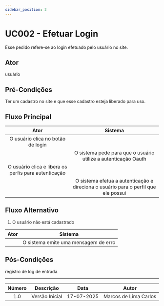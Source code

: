 ```yaml
---
sidebar_position: 2
---
```


# UC002 - Efetuar Login

Esse pedido refere-se ao login efetuado pelo usuário no site. 

## Ator

usuário

## Pré-Condições

Ter um cadastro no site e que esse cadastro esteja liberado para uso. 

## Fluxo Principal

|                         Ator                         |                                      Sistema                                       |
| :--------------------------------------------------: | :--------------------------------------------------------------------------------: |
|          O usuário clica no botão de login           |                                                                                    |
|                                                      |           O sistema pede para que o usuário utilize a autenticação Oauth           |
| O usuário clica e libera os perfis para autenticação |                                                                                    |
|                                                      | O sistema efetua a autenticação e direciona o usuário para o perfil que ele possui |

## Fluxo Alternativo

1. O usuário não está cadastrado

| Ator  |               Sistema                |
| :---: | :----------------------------------: |
|       | O sistema emite uma mensagem de erro |


## Pós-Condições 

registro de log de entrada. 

---

| Número |   Descrição    |    Data    |         Autor         |
| :----: | :------------: | :--------: | :-------------------: |
|  1.0   | Versão Inicial | 17-07-2025 | Marcos de Lima Carlos |


